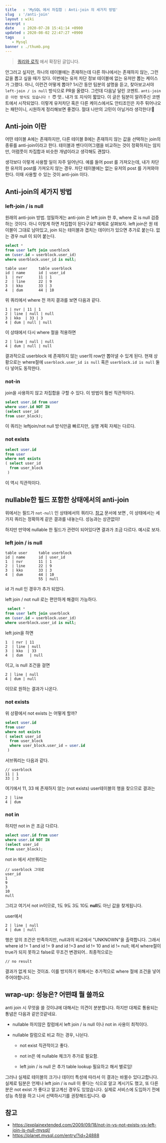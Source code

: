 ```yaml
---
title   : 'MySQL 에서 차집합 : Anti-join 의 세가지 방법'  
slug  : '/anti-join' 
layout : wiki
excerpt : 
date    : 2020-07-28 15:41:14 +0900
updated : 2020-08-02 22:47:27 +0900
tags    : 
   - Mysql
banner : ./thumb.png
---
```


> [쿼리와 로직](https://juneyr.dev/ways-of-query) 에서 확장된 글입니다. 
 
안그러고 싶지만, 하나의 테이블에는 존재하는데 다른 하나에서는 존재하지 않는, 그런 값을 뽑고 싶을 때가 있다. 이번에는 유저 차단 정보 테이블에 없는 유저만 뽑는 케이스가 그랬다. 아니, 이런건 어떻게 뽑아? 1시간 동안 팀분의 설명을 듣고, 찾아보고서야 `left-join / is null` 방식으로 PR을 올렸다. 그런데 다음날 달린 코멘트. `anti-join은 이런 방식도 있습니다 ! 😇` 앗.. 내가 또 지식이 짧았다. 이 글은 팀분이 알려주신 코멘트에서 시작되었다. 이렇게 유저차단 혹은 다른 케이스에서도 안티조인은 자주 튀어나오는 패턴이니, 시원하게 정리해보면 좋겠다. 절대 나만의 고민이 아닐거라 생각한다!🙊 

## Anti-join 이란 
   어떤 테이블 A에는 존재하지만, 다른 테이블 B에는 존재하지 않는 값을 선택하는 join의 종류를 anti-join이라고 한다. 테이블과 벤다이어그램을 비교하는 것이 정확하지는 않지만, 어렴풋이 차집합과 비슷한 개념이라고 생각해도 괜찮다.
   
   생각보다 이렇게 사용할 일이 자주 일어난다. 예를 들어 post 를 가져오는데, 내가 차단한 유저의 post를 가져오지 않는 경우. 차단 테이블에는 없는 유저의 post 를 가져와야한다. 이때 사용할 수 있는 것이 anti-join 이다.

## Anti-join의 세가지 방법 

### left-join / is null 
 원래의 anti-join 방법. 엄밀하게는  anti-join 은 left join 한 후, where 로 is null 검증 하는 것이다. 아니 이렇게 하면 차집합이 된다구요? 예제로 살펴보자. 
 left join은 원 테이블이 그대로 남아있고, join 되는 테이블과 겹치는 데이터가 있으면 추가로 붙는다. 없는 경우 null 이 되어 붙는다. 
 
 ```sql
 select * 
from user left join userblock
on (user.id = userblock.user_id)
where userblock.user_id is null;
 ```

```
table user     table userblock
id | name      id | user_id
1  | nvr       11 | 1
2  | line      22 | 9
3  | kko       33 | 3 
4  | dum       44 | 10
```

위 쿼리에서 where 전 까지 결과를 보면 다음과 같다. 
```
1 | nvr | 11 | 1 
2 | line | null | null 
3 | kko  | 33 | 3 
4 | dum | null | null
```

이 상태에서 다시 where 절을 적용하면 
```
2 | line | null | null 
4 | dum | null | null
```
결과적으로 userblock 에 존재하지 않는 user의 row만 뽑아낼 수 있게 된다. 현재 상황으로는 where절에 `userblock.user_id is null` 혹은 `userblock.id is null` 둘다 넣어도 동작한다.

### not-in 
join을 사용하지 않고 차집합을 구할 수 있다. 이 방법이 훨씬 직관적이다. 

```sql 
select user.id from user 
where user.id NOT IN
(select user_id 
from user_block);
```
이 쿼리는 leftjoin/not null 방식만큼 빠르지만, 실행 계획 자체는 다르다. 

### not exists
```sql 
select user.id
from user 
where not exists 
( select user_id
  from user_block
 )
```

이 역시 직관적이다. 


## nullable한 필드 포함한 상태에서의 anti-join 

위에서는 필드가 `not-null` 인 상태에서의 쿼리다. [참고](https://planet.mysql.com/entry/?id=24888)  문서에 보면 , 이 상태에서는 세가지 쿼리는 정확하게 같은 결과를 내놓는다. 성능과는 상관없이! 

하지만 만약에 nullable 한 필드가 관련이 되어있다면 결과가 조금 다르다.  예시로 보자. 

### left join / is null 

```
table user     table userblock
id | name      id | user_id
1  | nvr       11 | 1
2  | line      22 | 9
3  | kko       33 | 3 
4  | dum       44 | 10
               55 | null
```
id 가 null 인 경우가 추가 되었다. 


left join / not null 로는 편안하게 해결이 가능하다. 
```sql
 select * 
from user left join userblock
on (user.id = userblock.user_id)
where userblock.user_id is null;
 ```

left join을 하면 
```
1  | nvr | 11
2  | line | null 
3  | kko  | 33 
4  | dum   | null
```

이고, is null 조건을 걸면 

```
2 | line | null
4 | dum | null
```

이므로 원하는 결과가 나온다. 

### not exists
위 상황에서 not exists 는 어떻게 할까? 

```sql 
select user.id
from user 
where not exists 
( select user_id
  from user_block
  where user_block.user_id = user.id
 )
```

서브쿼리는 다음과 같다. 
```
// userblock
11 | 1
33 | 3
```

여기에서 11, 33 에 존재하지 않는 (not exists) user테이블의 행을 찾으므로 결과는 
```
2 | line
4 | dum
```

### not in 
하지만 not in 은 조금 다르다. 

```sql 
select user.id from user 
where user.id NOT IN
(select user_id 
from user_block);
```

not in 에서 서브쿼리는 
```
// userblock 그대로 
user_id
1
9
3 
10
null
```

그리고 여기서 not in이므로, 1도 9도 3도 10도 **null**도 아닌 값을 찾게됩니다. 

user에서 
```
2 | line | null
4 | dum | null
```
행은 앞의 조건은 만족하지만, null과의 비교에서 "UNKNOWN"을 출력합니다. 
그래서 where id != 1 and id != 9 and id !=3 and id != 10 and id != null; 
에서 where절이 true가 되지 못하고 false로 무조건 변경되어.. 최종적으로는 
```
// no result 
```

결과가 없게 되는 것이죠. 
이를 방지하기 위해서는 추가적으로 where 절에 조건을 넣어주어야합니다. 

## wrap-up: 성능은? 어떤때 뭘 쓸까요

anti join 시 무엇을 쓸 것이냐에 대해서는 의견이 분분합니다. 하지만 대체로 통용되는 통념은 다음과 같은것같네요.

 - nullable 하지않은 칼럼에서 left join / is null 이나 not in 사용이 최적이다. 

 - nullable 칼럼으로 비교 하는 경우, 나뉜다. 
    - not exist 직관적이고 좋다.

    - not in은 에 nullable 체크가 추가로 필요함. 

    - left join / is null 은 추가 table lookup 필요하고 해서 별로임! 

그러나 실제로 테이블의 크기나 데이터 특성에 따라서 이 결과는 바뀔수 있다고합니다. 실제로 팀분은 언제나 left join / is null 이 좋다는 식으로 알고 계시기도 했고, 또 다른 분은 not exist 가 좋다고 알고계신 경우도 있었습니다. 실제로 서비스에 도입하기 전에 성능 측정을 하고 나서 선택하시기를 권장해드립니다. 😄

## 참고 
- https://explainextended.com/2009/09/18/not-in-vs-not-exists-vs-left-join-is-null-mysql/
- https://planet.mysql.com/entry/?id=24888



